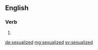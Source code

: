 ==English==

===Verb===
{{head|en}}

# {{en-past of|sexualize}}

[[de:sexualized]]
[[mg:sexualized]]
[[sv:sexualized]]